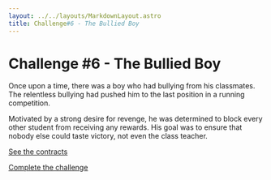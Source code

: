 ```yaml
---
layout: ../../layouts/MarkdownLayout.astro
title: Challenge#6 - The Bullied Boy
---
```


# Challenge #6 - The Bullied Boy

Once upon a time, there was a boy who had bullying from his classmates. The relentless bullying had pushed him to the last position in a running competition.

Motivated by a strong desire for revenge, he was determined to block every other student from receiving any rewards. 
His goal was to ensure that nobody else could taste victory, not even the class teacher.

[See the contracts](https://github.com/valixconsulting/valix-ctf-playground/tree/main/contracts/bullied-boy)

[Complete the challenge](https://github.com/valixconsulting/valix-ctf-playground/tree/main/test/bullied-boy/bullied-boy.challenge.ts)
